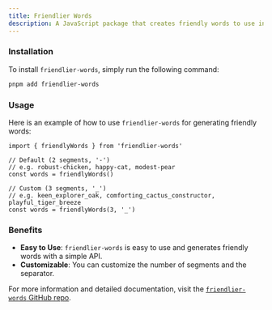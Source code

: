 ```yaml
---
title: Friendlier Words
description: A JavaScript package that creates friendly words to use in your app, handy for generating project names.
---
```


### Installation

To install `friendlier-words`, simply run the following command:

```sh title="Terminal"
pnpm add friendlier-words
```

### Usage

Here is an example of how to use `friendlier-words` for generating friendly words:

```tsx title="get-project-name.ts"
import { friendlyWords } from 'friendlier-words'

// Default (2 segments, '-')
// e.g. robust-chicken, happy-cat, modest-pear
const words = friendlyWords()

// Custom (3 segments, '_')
// e.g. keen_explorer_oak, comforting_cactus_constructor, playful_tiger_breeze
const words = friendlyWords(3, '_')
```

### Benefits

- **Easy to Use**: `friendlier-words` is easy to use and generates friendly words with a simple API.
- **Customizable**: You can customize the number of segments and the separator.

For more information and detailed documentation, visit the [`friendlier-words` GitHub repo](https://github.com/haydenbleasel/friendlier-words).

